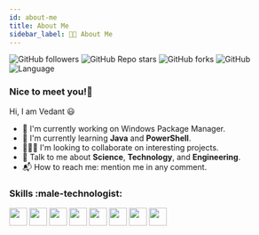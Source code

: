 ```yaml
---
id: about-me
title: About Me
sidebar_label: 😶‍🌫️ About Me
---
```


![GitHub followers][github-followers-badge]
![GitHub Repo stars][github-repo-stars-badge]
![GitHub forks][github-repo-forks-badge]
![GitHub][github-repo-license-badge]
![Language][github-language-badge]

### Nice to meet you!:wave:

Hi, I am Vedant :smiley:

- :telescope: I'm currently working on Windows Package Manager.
- :seedling: I'm currently learning <b>Java</b> and <b>PowerShell</b>.
- :people_holding_hands: I'm looking to collaborate on interesting projects.
- :speech_balloon: Talk to me about <b>Science</b>, <b>Technology</b>, and <b>Engineering</b>.
- :mailbox_with_mail: How to reach me: mention me in any comment.

### Skills :male-technologist:

<img src="/img/icons8-git.svg" width="32px" />
<img src="/img/icons8-github.svg" width="32px" />
<img src="/img/icons8-java.svg" width="32px" />
<img src="/img/icons8-powershell.svg" width="32px" />
<img src="/img/icons8-linux-30.png" width="32px" />
<img src="/img/icons8-google-firebase-console.svg" width="32px" />
<img src="/img/icons8-javascript.svg" width="32px" />
<img src="/img/icons8-wordpress.svg" width="32px" />

[github-followers-badge]: https://img.shields.io/github/followers/vedantmgoyal2009?logo=github&color=indigo
[github-repo-stars-badge]: https://img.shields.io/github/stars/vedantmgoyal2009/vedantmgoyal2009?logo=github&color=blue
[github-repo-forks-badge]: https://img.shields.io/github/forks/vedantmgoyal2009/vedantmgoyal2009?logo=github&color=darkgreen
[github-repo-license-badge]: https://img.shields.io/github/license/vedantmgoyal2009/vedantmgoyal2009?logo=github&color=yellow
[github-language-badge]: https://img.shields.io/badge/language-powershell-blue.svg?logo=powershell&color=orange
[eat-sleep-code-repeat-gif]: ./eat-sleep-code-repeat.gif
